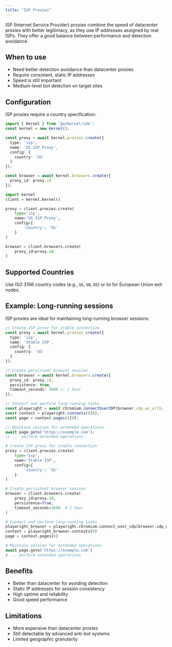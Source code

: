 ```yaml
---
title: "ISP Proxies"
---
```


ISP (Internet Service Provider) proxies combine the speed of datacenter proxies with better legitimacy, as they use IP addresses assigned by real ISPs. They offer a good balance between performance and detection avoidance.

## When to use

- Need better detection avoidance than datacenter proxies
- Require consistent, static IP addresses
- Speed is still important
- Medium-level bot detection on target sites

## Configuration

ISP proxies require a country specification:

<CodeGroup>

```typescript Typescript/Javascript
import { Kernel } from '@onkernel/sdk';
const kernel = new Kernel();

const proxy = await kernel.proxies.create({
  type: 'isp',
  name: 'US ISP Proxy',
  config: {
    country: 'US'
  }
});

const browser = await kernel.browsers.create({
  proxy_id: proxy.id
});
```

```Python Python
import kernel
client = kernel.Kernel()

proxy = client.proxies.create(
    type='isp',
    name='US ISP Proxy',
    config={
        'country': 'US'
    }
)

browser = client.browsers.create(
    proxy_id=proxy.id
)
```

</CodeGroup>

## Supported Countries

Use ISO 3166 country codes (e.g., `US`, `GB`, `DE`) or `EU` for European Union exit nodes.

## Example: Long-running sessions

ISP proxies are ideal for maintaining long-running browser sessions:

<CodeGroup>

```typescript Typescript/Javascript
// Create ISP proxy for stable connection
const proxy = await kernel.proxies.create({
  type: 'isp',
  name: 'Stable ISP',
  config: {
    country: 'US'
  }
});

// Create persistent browser session
const browser = await kernel.browsers.create({
  proxy_id: proxy.id,
  persistence: true,
  timeout_seconds: 3600 // 1 hour
});

// Connect and perform long-running tasks
const playwright = await chromium.connectOverCDP(browser.cdp_ws_url);
const context = playwright.contexts()[0];
const page = context.pages()[0];

// Maintain session for extended operations
await page.goto('https://example.com');
// ... perform extended operations
```

```Python Python
# Create ISP proxy for stable connection
proxy = client.proxies.create(
    type='isp',
    name='Stable ISP',
    config={
        'country': 'US'
    }
)

# Create persistent browser session
browser = client.browsers.create(
    proxy_id=proxy.id,
    persistence=True,
    timeout_seconds=3600  # 1 hour
)

# Connect and perform long-running tasks
playwright_browser = playwright.chromium.connect_over_cdp(browser.cdp_ws_url)
context = playwright_browser.contexts[0]
page = context.pages[0]

# Maintain session for extended operations
await page.goto('https://example.com')
# ... perform extended operations
```

</CodeGroup>

## Benefits

- Better than datacenter for avoiding detection
- Static IP addresses for session consistency
- High uptime and reliability
- Good speed performance

## Limitations

- More expensive than datacenter proxies
- Still detectable by advanced anti-bot systems
- Limited geographic granularity